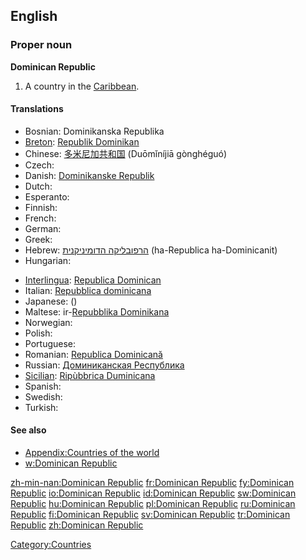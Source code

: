 ==English==
{{wikipedia}}

===Proper noun===
'''Dominican Republic'''

# A country in the [[Caribbean]].

====Translations====
{{trans-top|country in the Caribbean}}
* Bosnian: Dominikanska Republika {{f}}
* [[Breton]]: [[Republik Dominikan]]
* Chinese: [[多米尼加共和国]] (Duōmǐníjiā gònghéguó)
* Czech: {{t-|cs|Dominikánská republika|f}}
* Danish: [[Dominikanske Republik]]
* Dutch: {{t+|nl|Dominicaanse Republiek}}
* Esperanto: {{t-|eo|Domingo|xs=Esperanto}}
* Finnish: {{t+|fi|Dominikaaninen tasavalta}}
* French: {{t+|fr|République dominicaine}}
* German: {{t+|de|Dominikanische Republik}}
* Greek: {{t+|el|Δομινικανή Δημοκρατία|f|tr=Dominikaní Dimokratía|sc=Grek}}
* Hebrew: [[הרפובליקה הדומיניקנית]] (ha-Republica ha-Dominicanit)
* Hungarian: {{t+|hu|Dominikai Köztársaság}}
{{trans-mid}}
* [[Interlingua]]: [[Republica Dominican]]
* Italian: [[Repubblica dominicana]]
* Japanese: {{t-|ja|ドミニカ共和国|tr=Dominika kyōwakoku|sc=Jpan}}({{Jpan|ドミニカきょうわこく}})
* Maltese: ir-[[Repubblika Dominikana]]
* Norwegian: {{t-|no|Den dominikanske republikk}}
* Polish: {{t+|pl|Dominikana}}
* Portuguese: {{t+|pt|República Dominicana}}
* Romanian: [[Republica Dominicană]]
* Russian: [[Доминиканская Республика]]
* [[Sicilian]]: [[Ripùbbrica Duminicana]] {{f}}
* Spanish: {{t+|es|República Dominicana}}
* Swedish: {{t+|sv|Dominikanska republiken}}
* Turkish: {{t+|tr|Dominik Cumhuriyeti}}
{{trans-bottom}}

====See also====
* [[Appendix:Countries of the world]]
* [[w:Dominican Republic]]

[[Category:Countries]]

[[zh-min-nan:Dominican Republic]]
[[fr:Dominican Republic]]
[[fy:Dominican Republic]]
[[io:Dominican Republic]]
[[id:Dominican Republic]]
[[sw:Dominican Republic]]
[[hu:Dominican Republic]]
[[pl:Dominican Republic]]
[[ru:Dominican Republic]]
[[fi:Dominican Republic]]
[[sv:Dominican Republic]]
[[tr:Dominican Republic]]
[[zh:Dominican Republic]]